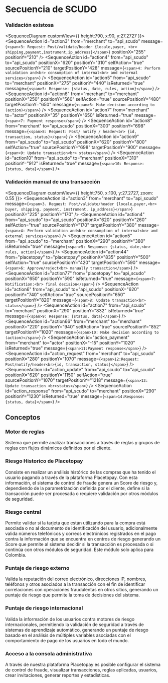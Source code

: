 
<MissingTranslationBanner />

# Secuencia de SCUDO

### Validación existosa

<SequenceDiagram customView={{ height:790, x:90, y:27.2727 }}> 
  <SequenceActor id="actor" color="bg-blueFlow" label="Actor" positionX="0" positionY="0" height="960px" />
  <SequenceActor id="merchant" label="Merchant" positionX="220" positionY="0" height="960px" />
  <SequenceActor id="api_scudo" color="bg-orangeFlow" label="API Scudo" positionX="600" positionY="0" height="960px" />
  <SequenceAction 
    id="action1"
    from="actor" 
    to="merchant" 
    message="1: Enter payment data" 
    positionX="30" 
    positionY="70" 
    />
    <SequenceAction 
    id="action2"
    from="actor" 
    to="merchant" 
    message="2: Select pay" 
    positionX="60" 
    positionY="120" 
  />
    <SequenceAction 
    id="action3"
    from="merchant" 
    to="api_scudo" 
    message={`<span>3: Request: Post/validate/header {locale,payer, <br> shipping,payment,instrument,ip_address}</span>`} 
    positionX="255" 
    positionY="210" 
  />
    <SequenceAction 
    id="action4"
    from="api_scudo" 
    to="api_scudo"
    positionX="620" 
    positionY="310" 
    selfAction="true"
    sourcePositionY="210"
    targetPositionY="428"
    message={`<span>4: Perform validation and<br> consumption of internal<br> and external services</span>`} 
  />
    <SequenceAction 
    id="action5"
    from="api_scudo" 
    to="merchant" 
    positionX="275" 
    positionY="440"
    isReturned="true"
    message={`<span>5: Response: {status, date, rules, action}</span>`} 
  />
    <SequenceAction 
    id="action6"
    from="merchant" 
    to="merchant"
    positionX="250" 
    positionY="560" 
    selfAction="true"
    sourcePositionY="480"
    targetPositionY="650"
    message={`<span>6: Make decision according to (action)</span>`} 
  />
    <SequenceAction 
    id="action7"
    from="merchant" 
    to="actor" 
    positionX="35" 
    positionY="650"
    isReturned="true"
    message={`<span>7: Payment response</span>`} 
  />
    <SequenceAction 
    id="action8"
    from="merchant" 
    to="api_scudo" 
    positionX="300" 
    positionY="698"
    message={`<span>8: Request: Post/ notify / header<br> {id, transaction, status}</span>`} 
  />
    <SequenceAction 
    id="action9"
    from="api_scudo" 
    to="api_scudo"
    positionX="620" 
    positionY="800" 
    selfAction="true"
    sourcePositionY="698"
    targetPositionY="900"
    message={`<span>9: Update transaction<br> status</span>`} 
  />
    <SequenceAction 
    id="action10"
    from="api_scudo" 
    to="merchant" 
    positionX="310" 
    positionY="912"
    isReturned="true"
    message={`<span>10: Response: {status, data}</span>`} 
  />
</SequenceDiagram>

### Validación manual de una transacción
<SequenceDiagram customView={{ height:750, x:100, y:27.2727, zoom: 0.55 }}> 
  <SequenceActor id="actor" color="bg-sky-500" label="Actor" positionX="-60" positionY="0" height="1250px" />
  <SequenceActor id="merchant" label="Merchant" positionX="180" positionY="0" height="1250px" />
  <SequenceActor id="api_scudo" color="bg-orange-500" label="API Scudo" positionX="600" positionY="0" height="1250px" />
  <SequenceActor id="placetopay" color="bg-yellow-500" label="Placetopay transactional security" positionX="820" positionY="0" height="1250px" />
  <SequenceAction 
    id="action1"
    from="actor" 
    to="merchant" 
    message="1. Enter payment data" 
    positionX="-17" 
    positionY="70" 
    />
    <SequenceAction 
    id="action2"
    from="actor" 
    to="merchant" 
    message="2. Select pay" 
    positionX="8" 
    positionY="120" 
  />
    <SequenceAction 
    id="action3"
    from="merchant" 
    to="api_scudo" 
    message={`<span>3. Request: Post/validate/header {locale,payer,<br> buyer, shipping, payment, instrument, ip_address}</span>`} 
    positionX="225" 
    positionY="170" 
  />
    <SequenceAction 
    id="action4"
    from="api_scudo" 
    to="api_scudo"
    positionX="620" 
    positionY="260" 
    selfAction="true"
    sourcePositionY="170"
    targetPositionY="380"
    message={`<span>4: Perform validation and<br> consumption of internal<br> and external services</span>`} 
  />
    <SequenceAction 
    id="action5"
    from="api_scudo" 
    to="merchant" 
    positionX="290" 
    positionY="380"
    isReturned="true"
    message={`<span>5: Response: {status, date,<br> rules, action}</span>`} 
  />
    <SequenceAction 
    id="action44"
    from="placetopay" 
    to="placetopay"
    positionX="835" 
    positionY="500" 
    selfAction="true"
    sourcePositionY="420"
    targetPositionY="590"
    message={`<span>6: Approve/reject<br> manually transaction</span>`} 
  />
    <SequenceAction 
    id="action77"
    from="placetopay" 
    to="api_scudo" 
    positionX="650" 
    positionY="590"
    isReturned="true"
    message={`<span>7: Notification:<br> final decision</span>`} 
  />
    <SequenceAction 
    id="action6"
    from="api_scudo" 
    to="api_scudo"
    positionX="620" 
    positionY="740" 
    selfAction="true"
    sourcePositionY="650"
    targetPositionY="820"
    message={`<span>8: Update transaction<br> status</span>`} 
  />
    <SequenceAction 
    id="action7"
    from="api_scudo" 
    to="merchant" 
    positionX="290" 
    positionY="832"
    isReturned="true"
    message={`<span>9: Response: {status, data}</span>`} 
  />
    <SequenceAction 
    id="action66"
    from="merchant" 
    to="merchant"
    positionX="220" 
    positionY="940" 
    selfAction="true"
    sourcePositionY="852"
    targetPositionY="1020"
    message={`<span>10: Make decision according to (action)</span>`} 
  />
    <SequenceAction 
    id="action_payment"
    from="merchant" 
    to="actor" 
    positionX="-15" 
    positionY="1020"
    isReturned="true"
    message={`<span>11:Payment response</span>`} 
  />
    <SequenceAction 
    id="action_request"
    from="merchant" 
    to="api_scudo" 
    positionX="280" 
    positionY="1070"
    message={`<span>12:Request: Post/notify/header<br>{id, transaction, status}</span>`} 
  />
    <SequenceAction 
    id="action_update"
    from="api_scudo" 
    to="api_scudo"
    positionX="620" 
    positionY="1150" 
    selfAction="true"
    sourcePositionY="1070"
    targetPositionY="1218"
    message={`<span>13: Update transaction <br>status</span>`} 
  />
    <SequenceAction 
    id="action_response"
    from="api_scudo" 
    to="merchant" 
    positionX="290" 
    positionY="1230"
    isReturned="true"
    message={`<span>14:Response: {status, data}</span>`} 
  />
</SequenceDiagram>

## Conceptos

### Motor de reglas
Sistema que permite analizar transacciones a través de reglas y grupos de reglas con flujos dinámicos definidos por el cliente.

### Riesgo Historico de Placetopay
Consiste en realizar un análisis histórico de las compras que ha tenido el usuario pagando a través de la plataforma Placetopay. Con esta información, el sistema de control de fraude genera un Score de riesgo y, dependiendo de la parametrización definida por el cliente, define si la transacción puede ser procesada o requiere validación por otros módulos de seguridad.

### Riesgo central
Permite validar si la tarjeta que están utilizando para la compra está asociada o no al documento de identificación del usuario, adicionalmente valida números telefónicos y correos electrónicos registrados en el pago contra la información que se encuentra en centros de riesgo generando un Score que permite al sistema decidir si la transacción es procesada o si continúa con otros módulos de seguridad. Este módulo solo aplica para Colombia.

### Puntaje de riesgo externo
Valida la reputación del correo electrónico, direcciones IP, nombres, teléfonos y otros asociados a la transacción con el fin de identificar correlaciones con operaciones fraudulentas en otros sitios, generando un puntaje de riesgo que permite la toma de decisiones del sistema.

### Puntaje de riesgo internacional
Valida la información de los usuarios contra motores de riesgo internacionales, permitiendo la validación de seguridad a través de sistemas de aprendizaje automático, generando un puntaje de riesgo basado en el análisis de múltiples variables asociadas con el comportamiento de pago de los usuarios en todo el mundo.

### Acceso a la consola administrativa
A través de nuestra plataforma Placetopay es posible configurar el sistema de control de fraude, visualizar transacciones, reglas aplicadas, usuarios, crear invitaciones, generar reportes y estadísticas.



